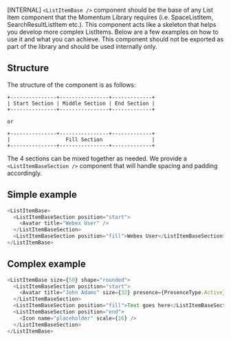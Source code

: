 [INTERNAL] `<ListItemBase />` component should be the base of any List Item component that the Momentum Library requires (i.e. SpaceListItem, SearchResultListItem etc.). This component acts like a skeleton that
helps you develop more complex ListItems. Below are a few examples on how to use it and what you can achieve. This component should not be exported
as part of the library and should be used internally only.

## Structure

The structure of the component is as follows:

```
+---------------+----------------+-------------+
| Start Section | Middle Section | End Section |
+---------------+----------------+-------------+

or

+---------------+----------------+-------------+
|                  Fill Section                |
+---------------+----------------+-------------+
```

The 4 sections can be mixed together as needed. We provide a `<ListItemBaseSection />` component that will handle
spacing and padding accordingly.

## Simple example

```js
<ListItemBase>
  <ListItemBaseSection position="start">
    <Avatar title="Webex User" />
  </ListItemBaseSection>
  <ListItemBaseSection position="fill">Webex User</ListItemBaseSection>
</ListItemBase>
```

## Complex example

```js
<ListItemBase size={50} shape="rounded">
  <ListItemBaseSection position="start">
    <Avatar title="John Adams" size={32} presence={PresenceType.Active} />
  </ListItemBaseSection>
  <ListItemBaseSection position="fill">Text goes here</ListItemBaseSection>
  <ListItemBaseSection position="end">
    <Icon name="placeholder" scale={16} />
  </ListItemBaseSection>
</ListItemBase>
```
